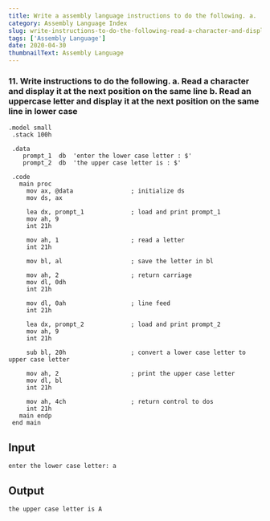---
title: Write a assembly language instructions to do the following. a.	Read a character and display it at the next position on the same line b.	Read an uppercase letter and display it at the next position on the same line in lower case
category: Assembly Language Index
slug: write-instructions-to-do-the-following-read-a-character-and-display-it-at-the-next-position-on-the-same-line
tags: ['Assembly Language']
date: 2020-04-30
thumbnailText: Assembly Language
---
### 11. Write instructions to do the following. a.	Read a character and display it at the next position on the same line b.	Read an uppercase letter and display it at the next position on the same line in lower case

```
.model small
 .stack 100h

 .data
    prompt_1  db  'enter the lower case letter : $'
    prompt_2  db  'the upper case letter is : $'

 .code
   main proc
     mov ax, @data                ; initialize ds
     mov ds, ax

     lea dx, prompt_1             ; load and print prompt_1
     mov ah, 9
     int 21h

     mov ah, 1                    ; read a letter
     int 21h

     mov bl, al                   ; save the letter in bl

     mov ah, 2                    ; return carriage
     mov dl, 0dh
     int 21h

     mov dl, 0ah                  ; line feed
     int 21h

     lea dx, prompt_2             ; load and print prompt_2
     mov ah, 9
     int 21h

     sub bl, 20h                  ; convert a lower case letter to upper case letter

     mov ah, 2                    ; print the upper case letter
     mov dl, bl
     int 21h

     mov ah, 4ch                  ; return control to dos
     int 21h
   main endp
 end main

```

## Input
```
enter the lower case letter: a
```
## Output
```
the upper case letter is A
```